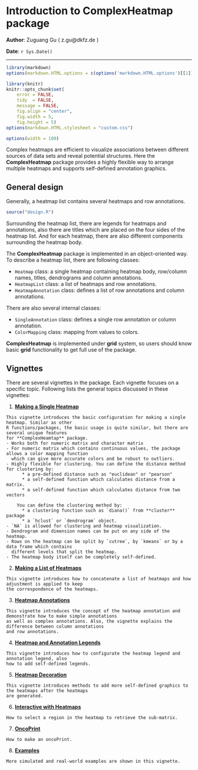 <!--
%\VignetteEngine{knitr}
%\VignetteIndexEntry{1. Introduction to ComplexHeatmap package}
-->

Introduction to ComplexHeatmap package
========================================

**Author**: Zuguang Gu ( z.gu@dkfz.de )

**Date**: `r Sys.Date()`

-------------------------------------------------------------

```r
library(markdown)
options(markdown.HTML.options = c(options('markdown.HTML.options')[[1]], "toc"))

library(knitr)
knitr::opts_chunk$set(
    error = FALSE,
    tidy  = FALSE,
    message = FALSE,
    fig.align = "center",
    fig.width = 5,
    fig.height = 5)
options(markdown.HTML.stylesheet = "custom.css")

options(width = 100)
```

Complex heatmaps are efficient to visualize associations 
between different sources of data sets and reveal potential structures. 
Here the **ComplexHeatmap** package provides a highly flexible way to arrange 
multiple heatmaps and supports self-defined annotation graphics.

## General design

Generally, a heatmap list contains several heatmaps and row annotations.

```r
source("design.R")
```

Surrounding the heatmap list,
there are legends for heatmaps and annotations, also there are titles which are placed
on the four sides of the heatmap list. And for each heatmap, there are also different components
surrounding the heatmap body.

The **ComplexHeatmap** package is implemented in an object-oriented way. To describe a heatmap list, 
there are following classes:

- `Heatmap` class: a single heatmap containing heatmap body, row/column names, titles, dendrograms and column annotations.
- `HeatmapList` class: a list of heatmaps and row annotations.
- `HeatmapAnnotation` class: defines a list of row annotations and column annotations.

There are also several internal classes:

- `SingleAnnotation` class: defines a single row annotation or column annotation.
- `ColorMapping` class: mapping from values to colors.

**ComplexHeatmap** is implemented under **grid** system, so users should know basic **grid** functionality
to get full use of the package.

## Vignettes

There are several vignettes in the package. Each vignette focuses on a specific topic. Following
lists the general topics discussed in these vignettes:

  1. [**Making a Single Heatmap**](s2.single_heatmap.html)

    This vignette introduces the basic configuration for making a single heatmap. Similar as other
    R functions/packages, the basic usage is quite similar, but there are several unique features
    for **ComplexHeamtap** package.
    - Works both for numeric matrix and character matrix
    - For numeric matrix which contains continuous values, the package allows a color mapping function
      which can give more accurate colors and be robust to outliers.
    - Highly flexible for clustering. You can define the distance method for clustering by:
          * a pre-defined distance such as "euclidean" or "pearson"
          * a self-defined function which calculates distance from a matrix.
          * a self-defined function which calculates distance from two vectors
        
        You can define the clustering method by:
          * a clustering function such as `diana()` from **cluster** package
          * a `hclust` or `dendrogram` object.
    - `NA` is allowed for clustering and heatmap visualization.
    - Dendrogram and dimension names can be put on any side of the heatmap.
    - Rows on the heatmap can be split by `cutree`, by `kmeans` or by a data frame which contains 
      different levels that split the heatmap.
    - The heatmap body itself can be completely self-defined.

  2. [**Making a List of Heatmaps**](s3.a_list_of_heatmaps.html)

    This vignette introduces how to concatenate a list of heatmaps and how adjustment is applied to keep
    the correspondence of the heatmaps.

  3. [**Heatmap Annotations**](s4.heatmap_annotation.html)

    This vignette introduces the concept of the heatmap annotation and demonstrate how to make simple annotations
    as well as complex annotations. Also, the vignette explains the difference between column annotations
    and row annotations.

  4. [**Heatmap and Annotation Legends**](s5.legend.html)

    This vignette introduces how to configurate the heatmap legend and annotation legend, also
    how to add self-defined legends.

  5. [**Heatmap Decoration**](s6.heatmap_decoration.html)

    This vignette introduces methods to add more self-defined graphics to the heatmaps after the heatmaps
    are generated.

  6. [**Interactive with Heatmaps**](s7.interactive.html)

    How to select a region in the heatmap to retrieve the sub-matrix.
  
  7. [**OncoPrint**](s8.oncoprint.html)

    How to make an oncoPrint.

  8. [**Examples**](s9.examples.html)

    More simulated and real-world examples are shown in this vignette.
    

